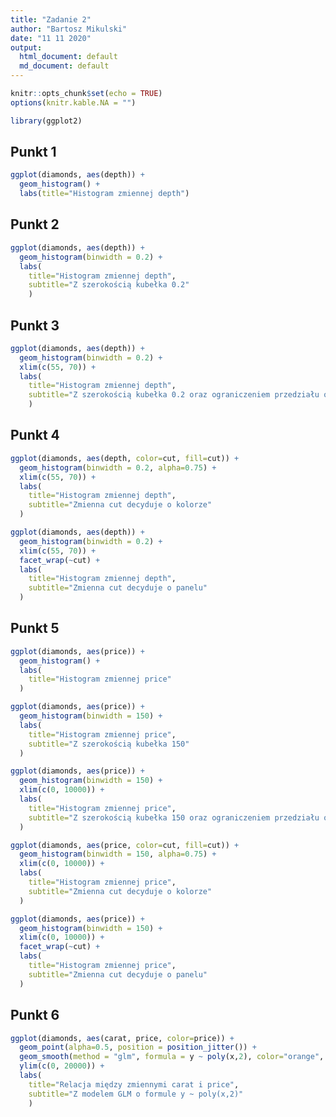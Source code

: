 ```yaml
---
title: "Zadanie 2"
author: "Bartosz Mikulski"
date: "11 11 2020"
output:
  html_document: default
  md_document: default
---
```


```r
knitr::opts_chunk$set(echo = TRUE)
options(knitr.kable.NA = "")
```

```r
library(ggplot2)
```

## Punkt 1 

```r
ggplot(diamonds, aes(depth)) + 
  geom_histogram() +
  labs(title="Histogram zmiennej depth")
```

## Punkt 2 

```r
ggplot(diamonds, aes(depth)) + 
  geom_histogram(binwidth = 0.2) +
  labs(
    title="Histogram zmiennej depth",
    subtitle="Z szerokością kubełka 0.2"
    )
```

## Punkt 3

```r
ggplot(diamonds, aes(depth)) + 
  geom_histogram(binwidth = 0.2) + 
  xlim(c(55, 70)) +
  labs(
    title="Histogram zmiennej depth",
    subtitle="Z szerokością kubełka 0.2 oraz ograniczeniem przedziału osi x do [55,70]"
    )
```

## Punkt 4

```r
ggplot(diamonds, aes(depth, color=cut, fill=cut)) + 
  geom_histogram(binwidth = 0.2, alpha=0.75) + 
  xlim(c(55, 70)) +
  labs(
    title="Histogram zmiennej depth",
    subtitle="Zmienna cut decyduje o kolorze"
  )
```

```r
ggplot(diamonds, aes(depth)) + 
  geom_histogram(binwidth = 0.2) + 
  xlim(c(55, 70)) + 
  facet_wrap(~cut) +
  labs(
    title="Histogram zmiennej depth",
    subtitle="Zmienna cut decyduje o panelu"
  )
```

## Punkt 5 

```r
ggplot(diamonds, aes(price)) + 
  geom_histogram() +
  labs(
    title="Histogram zmiennej price"
  )
```

```r
ggplot(diamonds, aes(price)) + 
  geom_histogram(binwidth = 150) +
  labs(
    title="Histogram zmiennej price",
    subtitle="Z szerokością kubełka 150"
  )
```

```r
ggplot(diamonds, aes(price)) + 
  geom_histogram(binwidth = 150) + 
  xlim(c(0, 10000)) +
  labs(
    title="Histogram zmiennej price",
    subtitle="Z szerokością kubełka 150 oraz ograniczeniem przedziału osi x do [0,10000]"
  )
```

```r
ggplot(diamonds, aes(price, color=cut, fill=cut)) + 
  geom_histogram(binwidth = 150, alpha=0.75) + 
  xlim(c(0, 10000)) +
  labs(
    title="Histogram zmiennej price",
    subtitle="Zmienna cut decyduje o kolorze"
  )
```

```r
ggplot(diamonds, aes(price)) + 
  geom_histogram(binwidth = 150) + 
  xlim(c(0, 10000)) +
  facet_wrap(~cut) +
  labs(
    title="Histogram zmiennej price",
    subtitle="Zmienna cut decyduje o panelu"
  )
```

## Punkt 6

```r
ggplot(diamonds, aes(carat, price, color=price)) +
  geom_point(alpha=0.5, position = position_jitter()) +
  geom_smooth(method = "glm", formula = y ~ poly(x,2), color="orange", size=1.5) +
  ylim(c(0, 20000)) +
  labs(
    title="Relacja między zmiennymi carat i price",
    subtitle="Z modelem GLM o formule y ~ poly(x,2)"
    )
```
